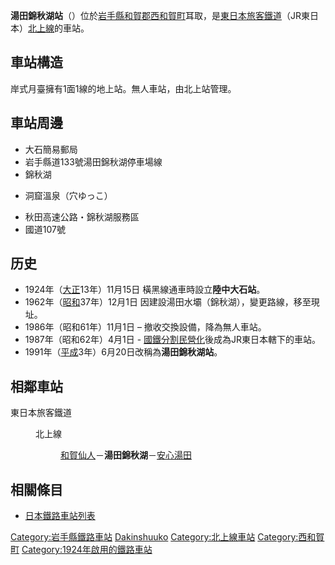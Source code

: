 {{noteTA
|T=zh-tw:湯田錦秋湖車站;zh-hk: 湯田錦秋湖站;zh-cn: 湯田錦秋湖站;
|1=zh-tw: 湯田錦秋湖車站;zh-hk: 湯田錦秋湖站;zh-cn: 湯田錦秋湖站;
}}
{{日本車站資訊 
|公司色 = green 
|站名 = 湯田錦秋湖站 
|圖片 = Yuda_Kinshuko-Sta01.JPG
|pxl = 250px 
|圖片說明 = 站房
|日文原名 = ゆだ錦秋湖  
|平假名 = ゆだきんしゅうこ  
|羅馬拼音 = Yudakinshūko 
|電報略號 = ユキ<br/>ホシ（改稱前）
|所屬公司 = [[東日本旅客鐵道|東日本旅客鐵道]]（JR東日本） 
|所在地 = [[岩手縣|岩手縣]][[和賀郡|和賀郡]][[西和賀町|西和賀町]]耳取49地割2 
|啟用年月日 = 1924年11月15日 
|車站構造 = 地面車站 
|月台配置 = 1面1線 
|所屬路線 = {{Color|#754C9B|■}}[[北上線|北上線]]
|前一站 = [[和賀仙人車站|和賀仙人]] 
|前一站距離 = 8.5 
|後一站距離 = 6.4 
|後一站 = [[安心湯田車站|安心湯田]] 
|距離 = 28.8 
|起站 = [[北上車站|北上]] 
|備註 = 1991年以前稱為陸中大石站
}} 
'''湯田錦秋湖站'''（{{jpn|j=ゆだ錦秋湖駅|hg=ゆだきんしゅうこえき|rm=Yuda-kinshūko eki|f=y}}）位於[[岩手縣|岩手縣]][[和賀郡|和賀郡]][[西和賀町|西和賀町]]耳取，是[[東日本旅客鐵道|東日本旅客鐵道]]（JR東日本）[[北上線|北上線]]的車站。

== 車站構造 == 
岸式月臺擁有1面1線的地上站。無人車站，由北上站管理。  

==車站周邊== 
*大石簡易郵局
*岩手縣道133號湯田錦秋湖停車場線
*錦秋湖
*{{link-ja|錦秋湖溫泉|錦秋湖温泉}} 洞窟溫泉（穴ゆっこ）
*秋田高速公路・錦秋湖服務區
*國道107號

==历史== 
*1924年（[[大正|大正]]13年）11月15日 橫黑線通車時設立'''陸中大石站'''。
*1962年（[[昭和|昭和]]37年）12月1日 因建設湯田水壩（錦秋湖），變更路線，移至現址。
*1986年（昭和61年）11月1日 – 撤收交換設備，降為無人車站。
*1987年（昭和62年）4月1日 - [[國鐵分割民營化|國鐵分割民營化]]後成為JR東日本轄下的車站。
*1991年（[[平成|平成]]3年）6月20日改稱為'''湯田錦秋湖站'''。

==相鄰車站== 
; 東日本旅客鐵道
: {{Color|#754C9B|■}}北上線
:: [[和賀仙人站|和賀仙人]]－'''湯田錦秋湖'''－[[安心湯田站|安心湯田]]

==相關條目== 
*[[日本鐵路車站列表|日本鐵路車站列表]] 

{{北上線}} 
{{DEFAULTSORT:Yuda-kinshuko}} 
[[Category:岩手縣鐵路車站|Category:岩手縣鐵路車站]] 
[[Category:日本鐵路車站_Yu|Dakinshuuko]]
[[Category:北上線車站|Category:北上線車站]]
[[Category:西和賀町|Category:西和賀町]]
[[Category:1924年啟用的鐵路車站|Category:1924年啟用的鐵路車站]]